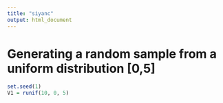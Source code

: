 ```yaml
---
title: "siyanc"
output: html_document
---
```


# Generating a random sample from a uniform distribution [0,5]
```r
set.seed(1)
V1 = runif(10, 0, 5)
```

